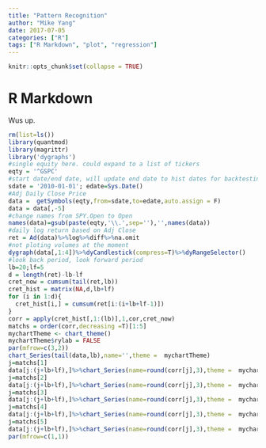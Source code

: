 ```yaml
---
title: "Pattern Recognition"
author: "Mike Yang"
date: 2017-07-05
categories: ["R"]
tags: ["R Markdown", "plot", "regression"]
---
```


```r
knitr::opts_chunk$set(collapse = TRUE)
```

# R Markdown

Wus up.

```r
rm(list=ls())
library(quantmod)
library(magrittr)
library('dygraphs')
#single equity here. could expand to a list of tickers
eqty = '^GSPC'
#start date/end date, will update end date to hist dates for backtesting
sdate = '2010-01-01'; edate=Sys.Date()
#Adj Daily Close Price
data =  getSymbols(eqty,from=sdate,to=edate,auto.assign = F)
data = data[,-5]
#change names from SPY.Open to Open
names(data)=gsub(paste(eqty,'\\.',sep=''),'',names(data))
#daily log return based on Adj Close
ret = Ad(data)%>%log%>%diff%>%na.omit
#not ploting volumes at the moment
dygraph(data[,1:4])%>%dyCandlestick(compress=T)%>%dyRangeSelector()
#look back period, look forward period
lb=20;lf=5
d = length(ret)-lb-lf
cret_now = cumsum(tail(ret,lb))
cret_hist = matrix(NA,d,lb+lf)
for (i in 1:d){
  cret_hist[i,] = cumsum(ret[i:(i+lb+lf-1)])
}
corr = apply(cret_hist[,1:(lb)],1,cor,cret_now)
matchs = order(corr,decreasing =T)[1:5]
mychartTheme <- chart_theme()
mychartTheme$rylab = FALSE
par(mfrow=c(3,2))
chart_Series(tail(data,lb),name='',theme =  mychartTheme)
j=matchs[1]
data[j:(j+lb+lf),]%>%chart_Series(name=round(corr[j],3),theme =  mychartTheme)
j=matchs[2]
data[j:(j+lb+lf),]%>%chart_Series(name=round(corr[j],3),theme =  mychartTheme)
j=matchs[3]
data[j:(j+lb+lf),]%>%chart_Series(name=round(corr[j],3),theme =  mychartTheme)
j=matchs[4]
data[j:(j+lb+lf),]%>%chart_Series(name=round(corr[j],3),theme =  mychartTheme)
j=matchs[5]
data[j:(j+lb+lf),]%>%chart_Series(name=round(corr[j],3),theme =  mychartTheme)
par(mfrow=c(1,1))
```